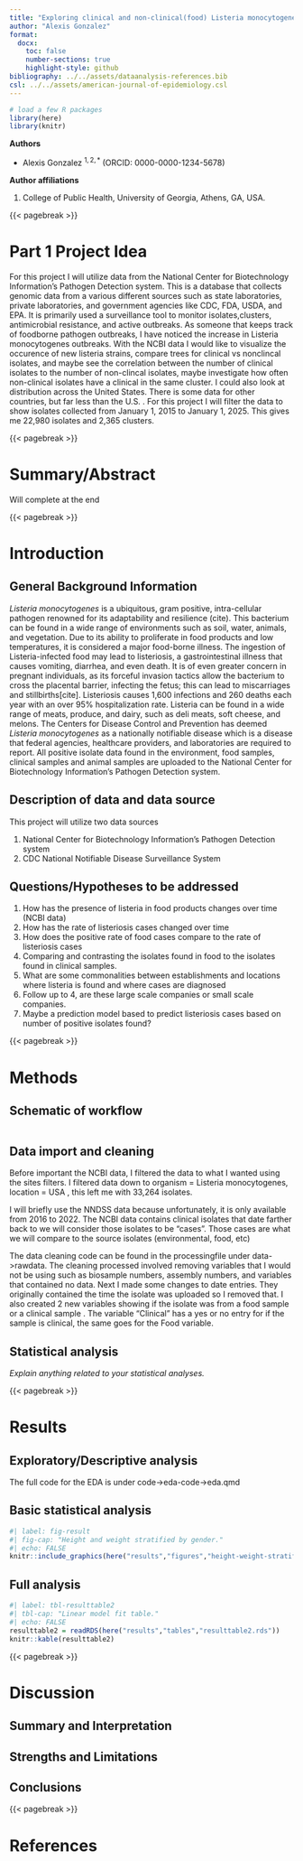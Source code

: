 ```yaml
---
title: "Exploring clinical and non-clinical(food) Listeria monocytogenes isolates "
author: "Alexis Gonzalez"
format:
  docx:
    toc: false
    number-sections: true
    highlight-style: github
bibliography: ../../assets/dataanalysis-references.bib
csl: ../../assets/american-journal-of-epidemiology.csl
---
```


```r
# load a few R packages
library(here)
library(knitr)
```

**Authors**

-   Alexis Gonzalez $^{1,2,*}$ (ORCID: 0000-0000-1234-5678)

**Author affiliations**

1.  College of Public Health, University of Georgia, Athens, GA, USA.

{{< pagebreak >}}

# Part 1 Project Idea

For this project I will utilize data from the National Center for Biotechnology Information's Pathogen Detection system. This is a database that collects genomic data from a various different sources such as state laboratories, private laboratories, and government agencies like CDC, FDA, USDA, and EPA. It is primarily used a surveillance tool to monitor isolates,clusters, antimicrobial resistance, and active outbreaks. As someone that keeps track of foodborne pathogen outbreaks, I have noticed the increase in Listeria monocytogenes outbreaks. With the NCBI data I would like to visualize the occurence of new listeria strains, compare trees for clinical vs nonclincal isolates, and maybe see the correlation between the number of clinical isolates to the number of non-clincal isolates, maybe investigate how often non-clinical isolates have a clinical in the same cluster. I could also look at distribution across the United States. There is some data for other countries, but far less than the U.S. . For this project I will filter the data to show isolates collected from January 1, 2015 to January 1, 2025. This gives me 22,980 isolates and 2,365 clusters.

{{< pagebreak >}}

# Summary/Abstract

Will complete at the end

{{< pagebreak >}}

# Introduction

## General Background Information

*Listeria monocytogenes* is a ubiquitous, gram positive, intra-cellular pathogen renowned for its adaptability and resilience (cite). This bacterium can be found in a wide range of environments such as soil, water, animals, and vegetation. Due to its ability to proliferate in food products and low temperatures, it is considered a major food-borne illness. The ingestion of Listeria-infected food may lead to listeriosis, a gastrointestinal illness that causes vomiting, diarrhea, and even death. It is of even greater concern in pregnant individuals, as its forceful invasion tactics allow the bacterium to cross the placental barrier, infecting the fetus; this can lead to miscarriages and stillbirths\[cite\]. Listeriosis causes 1,600 infections and 260 deaths each year with an over 95% hospitalization rate. Listeria can be found in a wide range of meats, produce, and dairy, such as deli meats, soft cheese, and melons. The Centers for Disease Control and Prevention has deemed *Listeria monocytogenes* as a nationally notifiable disease which is a disease that federal agencies, healthcare providers, and laboratories are required to report. All positive isolate data found in the environment, food samples, clinical samples and animal samples are uploaded to the National Center for Biotechnology Information's Pathogen Detection system.

## Description of data and data source

This project will utilize two data sources

1.  National Center for Biotechnology Information's Pathogen Detection system
2.  CDC National Notifiable Disease Surveillance System

## Questions/Hypotheses to be addressed

1.  How has the presence of listeria in food products changes over time (NCBI data)
2.  How has the rate of listeriosis cases changed over time
3.  How does the positive rate of food cases compare to the rate of listeriosis cases
4.  Comparing and contrasting the isolates found in food to the isolates found in clinical samples.
5.  What are some commonalities between establishments and locations where listeria is found and where cases are diagnosed
6.  Follow up to 4, are these large scale companies or small scale companies.
7.  Maybe a prediction model based to predict listeriosis cases based on number of positive isolates found?

{{< pagebreak >}}

# Methods

## Schematic of workflow

```         
```

## Data import and cleaning

Before important the NCBI data, I filtered the data to what I wanted using the sites filters. I filtered data down to organism = Listeria monocytogenes, location = USA , this left me with 33,264 isolates.

I will briefly use the NNDSS data because unfortunately, it is only available from 2016 to 2022. The NCBI data contains clinical isolates that date farther back to we will consider those isolates to be "cases". Those cases are what we will compare to the source isolates (environmental, food, etc)

The data cleaning code can be found in the processingfile under data-\>rawdata. The cleaning processed involved removing variables that I would not be using such as biosample numbers, assembly numbers, and variables that contained no data. Next I made some changes to date entries. They originally contained the time the isolate was uploaded so I removed that. I also created 2 new variables showing if the isolate was from a food sample or a clinical sample . The variable "Clinical" has a yes or no entry for if the sample is clinical, the same goes for the Food variable.

## Statistical analysis

*Explain anything related to your statistical analyses.*

{{< pagebreak >}}

# Results

## Exploratory/Descriptive analysis

The full code for the EDA is under code-\>eda-code-\>eda.qmd

## Basic statistical analysis

```r
#| label: fig-result
#| fig-cap: "Height and weight stratified by gender."
#| echo: FALSE
knitr::include_graphics(here("results","figures","height-weight-stratified.png"))
```

## Full analysis

```r
#| label: tbl-resulttable2
#| tbl-cap: "Linear model fit table."
#| echo: FALSE
resulttable2 = readRDS(here("results","tables","resulttable2.rds"))
knitr::kable(resulttable2)
```

{{< pagebreak >}}

# Discussion

## Summary and Interpretation

## Strengths and Limitations

## Conclusions

{{< pagebreak >}}

# References

```r

```
